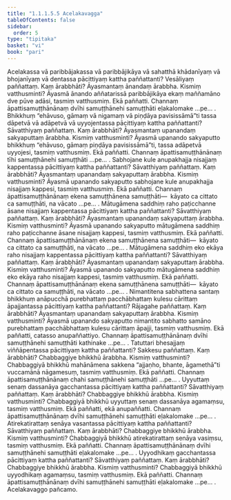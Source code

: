 ```yaml
---
title: "1.1.1.5.5 Acelakavagga"
tableOfContents: false
sidebar:
  order: 5
type: "tipitaka"
basket: "vi"
book: "pari"
---
```



<DynamicBreadcrumb />

<Division number="94" book="pari">

<Paragraph number="163" book="pari">
Acelakassa vā paribbājakassa vā paribbājikāya vā sahatthā khādanīyaṃ vā bhojanīyaṃ vā dentassa pācittiyaṃ kattha paññattanti? Vesāliyaṃ paññattaṃ. Kaṃ ārabbhāti? Āyasmantaṃ ānandaṃ ārabbha. Kismiṃ vatthusminti? Āyasmā ānando aññatarissā paribbājikāya ekaṃ maññamāno dve pūve adāsi, tasmiṃ vatthusmiṃ. Ekā paññatti. Channaṃ āpattisamuṭṭhānānaṃ dvīhi samuṭṭhānehi samuṭṭhāti eḷakalomake …pe… .
</Paragraph>

</Division>
<Division number="95" book="pari">

<Paragraph number="164" book="pari">
Bhikkhuṃ “ehāvuso, gāmaṃ vā nigamaṃ vā piṇḍāya pavisissāmā”ti tassa dāpetvā vā adāpetvā vā uyyojentassa pācittiyaṃ kattha paññattanti? Sāvatthiyaṃ paññattaṃ. Kaṃ ārabbhāti? Āyasmantaṃ upanandaṃ sakyaputtaṃ ārabbha. Kismiṃ vatthusminti? Āyasmā upanando sakyaputto bhikkhuṃ “ehāvuso, gāmaṃ piṇḍāya pavisissāmā”ti, tassa adāpetvā uyyojesi, tasmiṃ vatthusmiṃ. Ekā paññatti. Channaṃ āpattisamuṭṭhānānaṃ tīhi samuṭṭhānehi samuṭṭhāti …pe… .
</Paragraph>

</Division>
<Division number="96" book="pari">

<Paragraph number="165" book="pari">
Sabhojane kule anupakhajja nisajjaṃ kappentassa pācittiyaṃ kattha paññattanti? Sāvatthiyaṃ paññattaṃ. Kaṃ ārabbhāti? Āyasmantaṃ upanandaṃ sakyaputtaṃ ārabbha. Kismiṃ vatthusminti? Āyasmā upanando sakyaputto sabhojane kule anupakhajja nisajjaṃ kappesi, tasmiṃ vatthusmiṃ. Ekā paññatti. Channaṃ āpattisamuṭṭhānānaṃ ekena samuṭṭhānena samuṭṭhāti—  kāyato ca cittato ca samuṭṭhāti, na vācato …pe… .
</Paragraph>

</Division>
<Division number="97" book="pari">

<Paragraph number="166" book="pari">
Mātugāmena saddhiṃ raho paṭicchanne āsane nisajjaṃ kappentassa pācittiyaṃ kattha paññattanti? Sāvatthiyaṃ paññattaṃ. Kaṃ ārabbhāti? Āyasmantaṃ upanandaṃ sakyaputtaṃ ārabbha. Kismiṃ vatthusminti? Āyasmā upanando sakyaputto mātugāmena saddhiṃ raho paṭicchanne āsane nisajjaṃ kappesi, tasmiṃ vatthusmiṃ. Ekā paññatti. Channaṃ āpattisamuṭṭhānānaṃ ekena samuṭṭhānena samuṭṭhāti—  kāyato ca cittato ca samuṭṭhāti, na vācato …pe… .
</Paragraph>

</Division>
<Division number="98" book="pari">

<Paragraph number="167" book="pari">
Mātugāmena saddhiṃ eko ekāya raho nisajjaṃ kappentassa pācittiyaṃ kattha paññattanti? Sāvatthiyaṃ paññattaṃ. Kaṃ ārabbhāti? Āyasmantaṃ upanandaṃ sakyaputtaṃ ārabbha. Kismiṃ vatthusminti? Āyasmā upanando sakyaputto mātugāmena saddhiṃ eko ekāya raho nisajjaṃ kappesi, tasmiṃ vatthusmiṃ. Ekā paññatti. Channaṃ āpattisamuṭṭhānānaṃ ekena samuṭṭhānena samuṭṭhāti—  kāyato ca cittato ca samuṭṭhāti, na vācato …pe… .
</Paragraph>

</Division>
<Division number="99" book="pari">

<Paragraph number="168" book="pari">
Nimantitena sabhattena santaṃ bhikkhuṃ anāpucchā purebhattaṃ pacchābhattaṃ kulesu cārittaṃ āpajjantassa pācittiyaṃ kattha paññattanti? Rājagahe paññattaṃ. Kaṃ ārabbhāti? Āyasmantaṃ upanandaṃ sakyaputtaṃ ārabbha. Kismiṃ vatthusminti? Āyasmā upanando sakyaputto nimantito sabhatto samāno purebhattaṃ pacchābhattaṃ kulesu cārittaṃ āpajji, tasmiṃ vatthusmiṃ. Ekā paññatti, catasso anupaññattiyo. Channaṃ āpattisamuṭṭhānānaṃ dvīhi samuṭṭhānehi samuṭṭhāti kathinake …pe… .
</Paragraph>

</Division>
<Division number="100" book="pari">

<Paragraph number="169" book="pari">
Tatuttari bhesajjaṃ viññāpentassa pācittiyaṃ kattha paññattanti? Sakkesu paññattaṃ. Kaṃ ārabbhāti? Chabbaggiye bhikkhū ārabbha. Kismiṃ vatthusminti? Chabbaggiyā bhikkhū mahānāmena sakkena “ajjaṇho, bhante, āgamethā”ti vuccamānā nāgamesuṃ, tasmiṃ vatthusmiṃ. Ekā paññatti. Channaṃ āpattisamuṭṭhānānaṃ chahi samuṭṭhānehi samuṭṭhāti …pe… .
</Paragraph>

</Division>
<Division number="101" book="pari">

<Paragraph number="170" book="pari">
Uyyuttaṃ senaṃ dassanāya gacchantassa pācittiyaṃ kattha paññattanti? Sāvatthiyaṃ paññattaṃ. Kaṃ ārabbhāti? Chabbaggiye bhikkhū ārabbha. Kismiṃ vatthusminti? Chabbaggiyā bhikkhū uyyuttaṃ senaṃ dassanāya agamaṃsu, tasmiṃ vatthusmiṃ. Ekā paññatti, ekā anupaññatti. Channaṃ āpattisamuṭṭhānānaṃ dvīhi samuṭṭhānehi samuṭṭhāti eḷakalomake …pe… .
</Paragraph>

</Division>
<Division number="102" book="pari">

<Paragraph number="171" book="pari">
Atirekatirattaṃ senāya vasantassa pācittiyaṃ kattha paññattanti? Sāvatthiyaṃ paññattaṃ. Kaṃ ārabbhāti? Chabbaggiye bhikkhū ārabbha. Kismiṃ vatthusminti? Chabbaggiyā bhikkhū atirekatirattaṃ senāya vasiṃsu, tasmiṃ vatthusmiṃ. Ekā paññatti. Channaṃ āpattisamuṭṭhānānaṃ dvīhi samuṭṭhānehi samuṭṭhāti eḷakalomake …pe… .
</Paragraph>

</Division>
<Division number="103" book="pari">

<Paragraph number="172" book="pari">
Uyyodhikaṃ gacchantassa pācittiyaṃ kattha paññattanti? Sāvatthiyaṃ paññattaṃ. Kaṃ ārabbhāti? Chabbaggiye bhikkhū ārabbha. Kismiṃ vatthusminti? Chabbaggiyā bhikkhū uyyodhikaṃ agamaṃsu, tasmiṃ vatthusmiṃ. Ekā paññatti. Channaṃ āpattisamuṭṭhānānaṃ dvīhi samuṭṭhānehi samuṭṭhāti eḷakalomake …pe… .

</Paragraph>
</Division>

<Paragraph number="173" type="center" book="pari">
Acelakavaggo pañcamo.
</Paragraph>